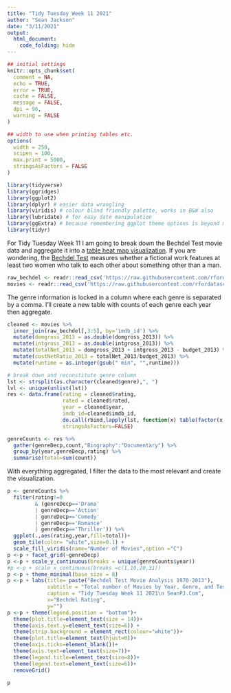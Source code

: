 ```yaml
---
title: "Tidy Tuesday Week 11 2021"
author: "Sean Jackson"
date: "3/11/2021"
output: 
  html_document:
    code_folding: hide
---
```


```r
## initial settings
knitr::opts_chunk$set(
  comment = NA,
  echo = TRUE,
  error = TRUE,
  cache = FALSE,
  message = FALSE,
  dpi = 96,
  warning = FALSE
)

## width to use when printing tables etc.
options(
  width = 250,
  scipen = 100,
  max.print = 5000,
  stringsAsFactors = FALSE
)
```

<style>
.table {
  width: auto;
}
ul, ol {
  padding-left: 18px;
}
pre, code, pre code {
  overflow: auto;
  white-space: pre;
  word-wrap: normal;
  background-color: #ffffff;
}
</style>

```r
library(tidyverse)
library(ggridges)
library(ggplot2)
library(dplyr) # easier data wrangling 
library(viridis) # colour blind friendly palette, works in B&W also
library(lubridate) # for easy date manipulation
library(ggExtra) # because remembering ggplot theme options is beyond me
library(tidyr) 
```

For Tidy Tuesday Week 11 I am going to break down the Bechdel Test movie data and aggregate it into a [table heat map visualization](https://www.r-graph-gallery.com/283-the-hourly-heatmap.html). If you are wondering, the [Bechdel Test](https://en.wikipedia.org/wiki/Bechdel_test) measures whether a fictional work features at least two women who talk to each other about something other than a man.

```r
raw_bechdel <- readr::read_csv('https://raw.githubusercontent.com/rfordatascience/tidytuesday/master/data/2021/2021-03-09/raw_bechdel.csv')
movies <- readr::read_csv('https://raw.githubusercontent.com/rfordatascience/tidytuesday/master/data/2021/2021-03-09/movies.csv')
```

The genre information is locked in a column where each genre is separated by a comma. I'll create a new table with counts of each genre each year then aggregate.

```r
cleaned <- movies %>%
  inner_join(raw_bechdel[,3:5], by='imdb_id') %>%
  mutate(domgross_2013 = as.double(domgross_2013)) %>%
  mutate(intgross_2013 = as.double(intgross_2013)) %>%
  mutate(totalNet_2013 = domgross_2013 + intgross_2013 - budget_2013) %>%
  mutate(costNetRatio_2013 = totalNet_2013/budget_2013) %>%
  mutate(runtime = as.integer(gsub(" min", "",runtime))) 

# break down and reconstitute genre column
lst <- strsplit(as.character(cleaned$genre),", ")
lvl <- unique(unlist(lst))      
res <- data.frame(rating = cleaned$rating,
                  rated = cleaned$rated,
                  year = cleaned$year,
                  imdb_id=cleaned$imdb_id,
                  do.call(rbind,lapply(lst, function(x) table(factor(x, levels=lvl)))), 
                  stringsAsFactors=FALSE)

genreCounts <- res %>%
  gather(genreDecp,count,"Biography":"Documentary") %>%
  group_by(year,genreDecp,rating) %>%
  summarise(total=sum(count))
```

With everything aggregated, I filter the data to the most relevant and create the visualization.

```r
p <- genreCounts %>%
  filter(rating!=0 
         & (genreDecp=='Drama' 
         | genreDecp=='Action' 
         | genreDecp=='Comedy' 
         | genreDecp=='Romance' 
         | genreDecp=='Thriller')) %>%
  ggplot(.,aes(rating,year,fill=total))+
  geom_tile(color= "white",size=0.1) + 
  scale_fill_viridis(name="Number of Movies",option ="C")
p <-p + facet_grid(~genreDecp)
p <-p + scale_y_continuous(breaks = unique(genreCounts$year))
#p <-p + scale_x_continuous(breaks =c(1,10,20,31))
p <-p + theme_minimal(base_size = 8)
p <-p + labs(title= paste("Bechdel Test Movie Analysis 1970-2013"), 
             subtitle = "Total number of Movies by Year, Genre, and Test Rating",
             caption = "Tidy Tuesday Week 11 2021\n SeanPJ.Com",
             x="Bechdel Rating", 
             y="")
p <-p + theme(legend.position = "bottom")+
  theme(plot.title=element_text(size = 14))+
  theme(axis.text.y=element_text(size=6)) +
  theme(strip.background = element_rect(colour="white"))+
  theme(plot.title=element_text(hjust=0))+
  theme(axis.ticks=element_blank())+
  theme(axis.text=element_text(size=7))+
  theme(legend.title=element_text(size=8))+
  theme(legend.text=element_text(size=6))+
  removeGrid()

p
```

